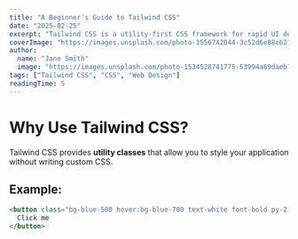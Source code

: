 ```yaml
---
title: "A Beginner's Guide to Tailwind CSS"
date: "2025-02-25"
excerpt: "Tailwind CSS is a utility-first CSS framework for rapid UI development. This guide will walk you through the basics."
coverImage: "https://images.unsplash.com/photo-1556742044-3c52d6e88c62?auto=format&fit=crop&w=800&q=80"
author:
  name: "Jane Smith"
  image: "https://images.unsplash.com/photo-1534528741775-53994a69daeb?auto=format&fit=crop&w=400&q=80"
tags: ["Tailwind CSS", "CSS", "Web Design"]
readingTime: 5
---
```


# Why Use Tailwind CSS?

Tailwind CSS provides **utility classes** that allow you to style your application without writing custom CSS.

## Example:
```html
<button class="bg-blue-500 hover:bg-blue-700 text-white font-bold py-2 px-4 rounded">
  Click me
</button>
